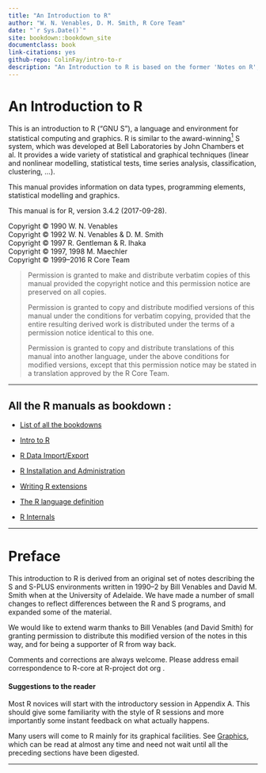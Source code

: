 ```yaml
--- 
title: "An Introduction to R"
author: "W. N. Venables, D. M. Smith, R Core Team"
date: "`r Sys.Date()`"
site: bookdown::bookdown_site
documentclass: book
link-citations: yes
github-repo: ColinFay/intro-to-r
description: "An Introduction to R is based on the former 'Notes on R', gives an introduction to the language and how to use R for doing statistical analysis and graphics.	"
---
```


# An Introduction to R {-}
<p>This is an introduction to R (“GNU S”), a language and environment for statistical computing and graphics. R is similar to the award-winning<a href="appendix-f-references.html#FOOT1" id="DOCF1"><sup>1</sup></a> S system, which was developed at Bell Laboratories by John Chambers et al. It provides a wide variety of statistical and graphical techniques (linear and nonlinear modelling, statistical tests, time series analysis, classification, clustering, ...).</p>
<p>This manual provides information on data types, programming elements, statistical modelling and graphics.</p>
<p>This manual is for R, version 3.4.2 (2017-09-28).</p>
<p>Copyright © 1990 W. N. Venables<br />
Copyright © 1992 W. N. Venables &amp; D. M. Smith<br />
Copyright © 1997 R. Gentleman &amp; R. Ihaka<br />
Copyright © 1997, 1998 M. Maechler<br />
Copyright © 1999–2016 R Core Team</p>
<blockquote>
<p>Permission is granted to make and distribute verbatim copies of this manual provided the copyright notice and this permission notice are preserved on all copies.</p>
<p>Permission is granted to copy and distribute modified versions of this manual under the conditions for verbatim copying, provided that the entire resulting derived work is distributed under the terms of a permission notice identical to this one.</p>
<p>Permission is granted to copy and distribute translations of this manual into another language, under the above conditions for modified versions, except that this permission notice may be stated in a translation approved by the R Core Team.</p>
</blockquote>
<hr />

<h2>All the R manuals as bookdown : </h2>

+ [List of all the bookdowns](http://colinfay.me/r-manuals/)

+ [Intro to R](http://colinfay.me/intro-to-r/)

+ [R Data Import/Export](http://colinfay.me/r-data-import-export/)

+ [R Installation and Administration](http://colinfay.me/r-installation-administration/)

+ [Writing R extensions](http://colinfay.me/writing-r-extensions/)

+ [The R language definition](http://colinfay.me/r-language-definition/)

+ [R Internals](http://colinfay.me/r-internals/)

<hr />

<p><a href="" id="Preface"></a> <a href="" id="Preface-1"></a></p>

# Preface {-}
<p>This introduction to R is derived from an original set of notes describing the S and S-PLUS environments written in 1990–2 by Bill Venables and David M. Smith when at the University of Adelaide. We have made a number of small changes to reflect differences between the R and S programs, and expanded some of the material.</p>
<p>We would like to extend warm thanks to Bill Venables (and David Smith) for granting permission to distribute this modified version of the notes in this way, and for being a supporter of R from way back.</p>
<p>Comments and corrections are always welcome. Please address email correspondence to <script type="text/javascript">
<!--
h='&#82;&#x2d;&#112;&#114;&#x6f;&#106;&#x65;&#x63;&#116;&#46;&#x6f;&#114;&#x67;';a='&#64;';n='&#82;&#x2d;&#x63;&#x6f;&#114;&#x65;';e=n+a+h;
document.write('<a h'+'ref'+'="ma'+'ilto'+':'+e+'" clas'+'s="em' + 'ail">'+e+'<\/'+'a'+'>');
// -->
</script><noscript>&#82;&#x2d;&#x63;&#x6f;&#114;&#x65;&#32;&#x61;&#116;&#32;&#82;&#x2d;&#112;&#114;&#x6f;&#106;&#x65;&#x63;&#116;&#32;&#100;&#x6f;&#116;&#32;&#x6f;&#114;&#x67;</noscript>.</p>
<p><a href="" id="Suggestions-to-the-reader"></a></p>
<h4 id="suggestions-to-the-reader" class="subheading">Suggestions to the reader</h4>
<p>Most R novices will start with the introductory session in Appendix A. This should give some familiarity with the style of R sessions and more importantly some instant feedback on what actually happens.</p>
<p>Many users will come to R mainly for its graphical facilities. See <a href="graphical-procedures.html#Graphics">Graphics</a>, which can be read at almost any time and need not wait until all the preceding sections have been digested.</p>
<hr />
<p><a href="" id="Introduction-and-preliminaries"></a> <a href="" id="Introduction-and-preliminaries-1"></a></p>
<div id="calibre_pb_4" class="calibre8">

</div>
